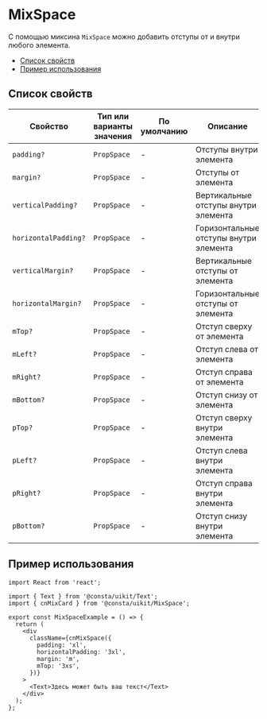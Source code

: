# MixSpace

С помощью миксина `MixSpace` можно добавить отступы от и внутри
любого элемента.

- [Список свойств](#список-свойств)
- [Пример использования](#пример-использования)

## Список свойств

| Свойство             | Тип или варианты значения | По умолчанию | Описание                               |
| -------------------- | ------------------------- | ------------ | -------------------------------------- |
| `padding?`           | `PropSpace`               | -            | Отступы внутри элемента                |
| `margin?`            | `PropSpace`               | -            | Отступы от элемента                    |
| `verticalPadding?`   | `PropSpace`               | -            | Вертикальные отступы внутри элемента   |
| `horizontalPadding?` | `PropSpace`               | -            | Горизонтальные отступы внутри элемента |
| `verticalMargin?`    | `PropSpace`               | -            | Вертикальные отступы от элемента       |
| `horizontalMargin?`  | `PropSpace`               | -            | Горизонтальные отступы от элемента     |
| `mTop?`              | `PropSpace`               | -            | Отступ сверху от элемента              |
| `mLeft?`             | `PropSpace`               | -            | Отступ слева от элемента               |
| `mRight?`            | `PropSpace`               | -            | Отступ справа от элемента              |
| `mBottom?`           | `PropSpace`               | -            | Отступ снизу от элемента               |
| `pTop?`              | `PropSpace`               | -            | Отступ сверху внутри элемента          |
| `pLeft?`             | `PropSpace`               | -            | Отступ слева внутри элемента           |
| `pRight?`            | `PropSpace`               | -            | Отступ справа внутри элемента          |
| `pBottom?`           | `PropSpace`               | -            | Отступ снизу внутри элемента           |

## Пример использования

```tsx
import React from 'react';

import { Text } from '@consta/uikit/Text';
import { cnMixCard } from '@consta/uikit/MixSpace';

export const MixSpaceExample = () => {
  return (
    <div
      className={cnMixSpace({
        padding: 'xl',
        horizontalPadding: '3xl',
        margin: 'm',
        mTop: '3xs',
      })}
    >
      <Text>Здесь может быть ваш текст</Text>
    </div>
  );
};
```
